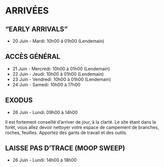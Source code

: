 # ARRIVÉES {-}

<h2><span> "EARLY ARRIVALS" </span></h2> 

* 20 Juin - Mardi: 10h00 à 01h00 (Lendemain) 


<h2><span> ACCÈS GÉNÉRAL </span></h2> 

* 21 Juin - Mercredi: 10h00 à 01h00 (Lendemain)
* 22 Juin - Jeudi: 10h00 à 01h00 (Lendemain) 
* 23 Juin - Vendredi: 10h00 à 01h00 (Lendemain) 
* 24 Juin - Samedi: 10h00 à 17h00 


<h2><span> EXODUS </span></h2> 

* 26 Juin - Lundi: 09h00 à 14h00 


Il est fortement conseillé d’arriver de jour, à la clarté. Le site étant dans la forêt, vous allez devoir nettoyer votre espace de campement de branches, roches, feuilles. Apportez des gants de travail et des outils. 


<h2><span> LAISSE PAS D’TRACE (MOOP SWEEP) </span></h2> 

* 26 Juin - Lundi: 14h00 à 18h00 


